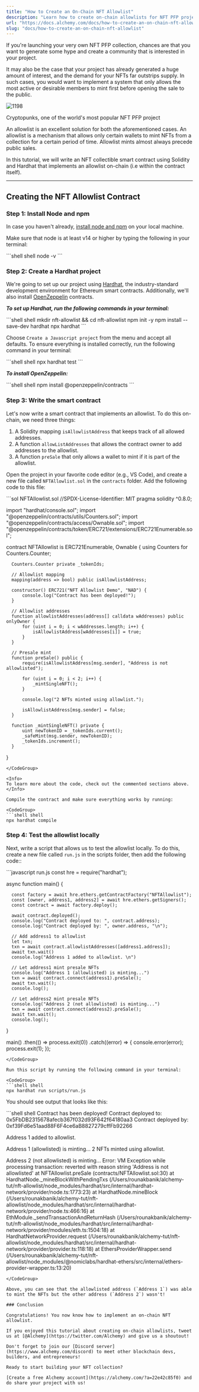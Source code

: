 ```yaml
---
title: "How to Create an On-Chain NFT Allowlist"
description: "Learn how to create on-chain allowlists for NFT PFP projects"
url: "https://docs.alchemy.com/docs/how-to-create-an-on-chain-nft-allowlist"
slug: "docs/how-to-create-an-on-chain-nft-allowlist"
---
```


If you're launching your very own NFT PFP collection, chances are that you want to generate some hype and create a community that is interested in your project.

It may also be the case that your project has already generated a huge amount of interest, and the demand for your NFTs far outstrips supply. In such cases, you would want to implement a system that only allows the most active or desirable members to mint first before opening the sale to the public.

![1198](3d886d2-cryptopunk.png "cryptopunk.png")

Cryptopunks, one of the world's most popular NFT PFP project

An allowlist is an excellent solution for both the aforementioned cases. An allowlist is a mechanism that allows only certain wallets to mint NFTs from a collection for a certain period of time. Allowlist mints almost always precede public sales.

In this tutorial, we will write an NFT collectible smart contract using Solidity and Hardhat that implements an allowlist on-chain (i.e within the contract itself).

***

## Creating the NFT Allowlist Contract

### Step 1: Install Node and npm

In case you haven't already, [install node and npm](https://nodejs.org/en/download/) on your local machine.

Make sure that node is at least v14 or higher by typing the following in your terminal:

<CodeGroup>
  ```shell shell
  node -v
  ```
</CodeGroup>

### Step 2: Create a Hardhat project

We're going to set up our project using [Hardhat](https://hardhat.org/), the industry-standard development environment for Ethereum smart contracts. Additionally, we'll also install [OpenZeppelin](https://www.openzeppelin.com/) contracts.

***To set up Hardhat, run the following commands in your terminal:***

<CodeGroup>
  ```shell shell
  mkdir nft-allowlist && cd nft-allowlist
  npm init -y
  npm install --save-dev hardhat
  npx hardhat
  ```
</CodeGroup>

Choose `Create a Javascript project` from the menu and accept all defaults. To ensure everything is installed correctly, run the following command in your terminal:

<CodeGroup>
  ```shell shell
  npx hardhat test
  ```
</CodeGroup>

***To install OpenZeppelin:***

<CodeGroup>
  ```shell shell
  npm install @openzeppelin/contracts
  ```
</CodeGroup>

### Step 3: Write the smart contract

Let's now write a smart contract that implements an allowlist. To do this on-chain, we need three things:

1. A Solidity mapping `isAllowlistAddress` that keeps track of all allowed addresses.
2. A function `allowListAddresses` that allows the contract owner to add addresses to the allowlist.
3. A function `preSale` that only allows a wallet to mint if it is part of the allowlist.

Open the project in your favorite code editor (e.g., VS Code), and create a new file called `NFTAllowlist.sol` in the `contracts` folder. Add the following code to this file:

<CodeGroup>
  ```sol NFTAllowlist.sol
  //SPDX-License-Identifier: MIT
  pragma solidity ^0.8.0;

  import "hardhat/console.sol";
  import "@openzeppelin/contracts/utils/Counters.sol";
  import "@openzeppelin/contracts/access/Ownable.sol";
  import "@openzeppelin/contracts/token/ERC721/extensions/ERC721Enumerable.sol";

  contract NFTAllowlist is ERC721Enumerable, Ownable {
      using Counters for Counters.Counter;
      
      Counters.Counter private _tokenIds;

      // Allowlist mapping
      mapping(address => bool) public isAllowlistAddress;
      
      constructor() ERC721("NFT Allowlist Demo", "NAD") {
          console.log("Contract has been deployed!");
      }

      // Allowlist addresses
      function allowlistAddresses(address[] calldata wAddresses) public onlyOwner {
          for (uint i = 0; i < wAddresses.length; i++) {
              isAllowlistAddress[wAddresses[i]] = true;
          }
      }

      // Presale mint
      function preSale() public {
          require(isAllowlistAddress[msg.sender], "Address is not allowlisted");

          for (uint i = 0; i < 2; i++) {
              _mintSingleNFT();
          }

          console.log("2 NFTs minted using allowlist.");

          isAllowlistAddress[msg.sender] = false;        
      }
      
      function _mintSingleNFT() private {
          uint newTokenID = _tokenIds.current();
          _safeMint(msg.sender, newTokenID);
          _tokenIds.increment();
      }
  }
  ```
</CodeGroup>

<Info>
  To learn more about the code, check out the commented sections above.
</Info>

Compile the contract and make sure everything works by running:

<CodeGroup>
  ```shell shell
  npx hardhat compile
  ```
</CodeGroup>

### Step 4: Test the allowlist locally

Next, write a script that allows us to test the allowlist locally. To do this, create a new file called `run.js` in the scripts folder, then add the following code::

<CodeGroup>
  ```javascript run.js
  const hre = require("hardhat");

  async function main() {

      const factory = await hre.ethers.getContractFactory("NFTAllowlist");
      const [owner, address1, address2] = await hre.ethers.getSigners();
      const contract = await factory.deploy();

      await contract.deployed();
      console.log("Contract deployed to: ", contract.address);
      console.log("Contract deployed by: ", owner.address, "\n");

      // Add address1 to allowlist   
      let txn;
      txn = await contract.allowlistAddresses([address1.address]);
      await txn.wait()
      console.log("Address 1 added to allowlist. \n")

      // Let address1 mint presale NFTs
      console.log("Address 1 (allowlisted) is minting...")
      txn = await contract.connect(address1).preSale();
      await txn.wait();
      console.log();

      // Let address2 mint presale NFTs
      console.log("Address 2 (not allowlisted) is minting...")
      txn = await contract.connect(address2).preSale();
      await txn.wait();
      console.log();
  }

  main()
      .then(() => process.exit(0))
      .catch((error) => {
          console.error(error);
          process.exit(1);
      });
  ```
</CodeGroup>

Run this script by running the following command in your terminal:

<CodeGroup>
  ```shell shell
  npx hardhat run scripts/run.js
  ```
</CodeGroup>

You should see output that looks like this:

<CodeGroup>
  ```shell shell
  Contract has been deployed!
  Contract deployed to:  0x5FbDB2315678afecb367f032d93F642f64180aa3
  Contract deployed by:  0xf39Fd6e51aad88F6F4ce6aB8827279cffFb92266 

  Address 1 added to allowlist. 

  Address 1 (allowlisted) is minting...
  2 NFTs minted using allowlist.

  Address 2 (not allowlisted) is minting...
  Error: VM Exception while processing transaction: reverted with reason string 'Address is not allowlisted'
      at NFTAllowlist.preSale (contracts/NFTAllowlist.sol:30)
      at HardhatNode._mineBlockWithPendingTxs (/Users/rounakbanik/alchemy-tut/nft-allowlist/node_modules/hardhat/src/internal/hardhat-network/provider/node.ts:1773:23)
      at HardhatNode.mineBlock (/Users/rounakbanik/alchemy-tut/nft-allowlist/node_modules/hardhat/src/internal/hardhat-network/provider/node.ts:466:16)
      at EthModule._sendTransactionAndReturnHash (/Users/rounakbanik/alchemy-tut/nft-allowlist/node_modules/hardhat/src/internal/hardhat-network/provider/modules/eth.ts:1504:18)
      at HardhatNetworkProvider.request (/Users/rounakbanik/alchemy-tut/nft-allowlist/node_modules/hardhat/src/internal/hardhat-network/provider/provider.ts:118:18)
      at EthersProviderWrapper.send (/Users/rounakbanik/alchemy-tut/nft-allowlist/node_modules/@nomiclabs/hardhat-ethers/src/internal/ethers-provider-wrapper.ts:13:20)
  ```
</CodeGroup>

Above, you can see that the allowlisted address (`Address 1`) was able to mint the NFTs but the other address (`Address 2`) wasn't!

### Conclusion

Congratulations! You now know how to implement an on-chain NFT allowlist.

If you enjoyed this tutorial about creating on-chain allowlists, tweet us at [@Alchemy](https://twitter.com/Alchemy) and give us a shoutout!

Don't forget to join our [Discord server](https://www.alchemy.com/discord) to meet other blockchain devs, builders, and entrepreneurs!

Ready to start building your NFT collection?

[Create a free Alchemy account](https://alchemy.com/?a=22e42c85f0) and do share your project with us!
